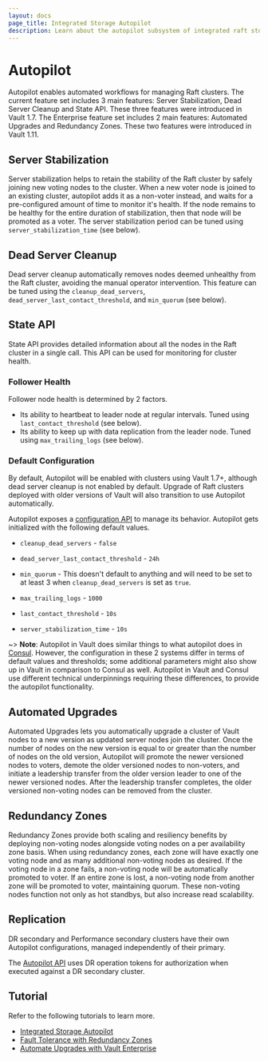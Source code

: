 ```yaml
---
layout: docs
page_title: Integrated Storage Autopilot
description: Learn about the autopilot subsystem of integrated raft storage in Vault.
---
```


# Autopilot

Autopilot enables automated workflows for managing Raft clusters. The current
feature set includes 3 main features: Server Stabilization, Dead Server Cleanup
and State API. These three features were introduced in Vault 1.7. The Enterprise
feature set includes 2 main features: Automated Upgrades and Redundancy Zones.
These two features were introduced in Vault 1.11.

## Server Stabilization

Server stabilization helps to retain the stability of the Raft cluster by safely
joining new voting nodes to the cluster. When a new voter node is joined to an
existing cluster, autopilot adds it as a non-voter instead, and waits for a
pre-configured amount of time to monitor it's health. If the node remains to be
healthy for the entire duration of stabilization, then that node will be
promoted as a voter. The server stabilization period can be tuned using
`server_stabilization_time` (see below).

## Dead Server Cleanup

Dead server cleanup automatically removes nodes deemed unhealthy from the
Raft cluster, avoiding the manual operator intervention. This feature can be
tuned using the `cleanup_dead_servers`, `dead_server_last_contact_threshold`,
and `min_quorum` (see below).

## State API

State API provides detailed information about all the nodes in the Raft cluster
in a single call. This API can be used for monitoring for cluster health.

### Follower Health

Follower node health is determined by 2 factors.

- Its ability to heartbeat to leader node at regular intervals. Tuned using
  `last_contact_threshold` (see below).
- Its ability to keep up with data replication from the leader node. Tuned using
  `max_trailing_logs` (see below).

### Default Configuration

By default, Autopilot will be enabled with clusters using Vault 1.7+,
although dead server cleanup is not enabled by default. Upgrade of
Raft clusters deployed with older versions of Vault will also transition to use
Autopilot automatically.

Autopilot exposes a [configuration
API](/api-docs/system/storage/raftautopilot#set-configuration) to manage its
behavior. Autopilot gets initialized with the following default values.

- `cleanup_dead_servers` - `false`

- `dead_server_last_contact_threshold` - `24h`

- `min_quorum` - This doesn't default to anything and will need to be set to at
  least 3 when `cleanup_dead_servers` is set as `true`.

- `max_trailing_logs` - `1000`

- `last_contact_threshold` - `10s`

- `server_stabilization_time` - `10s`

~> **Note**: Autopilot in Vault does similar things to what autopilot does in
[Consul](https://www.consul.io/). However, the configuration in these 2 systems
differ in terms of default values and thresholds; some additional parameters
might also show up in Vault in comparison to Consul as well. Autopilot in Vault
and Consul use different technical underpinnings requiring these differences, to
provide the autopilot functionality.

## Automated Upgrades

Automated Upgrades lets you automatically upgrade a cluster of Vault nodes to a new version as
updated server nodes join the cluster. Once the number of nodes on the new version is
equal to or greater than the number of nodes on the old version, Autopilot will promote
the newer versioned nodes to voters, demote the older versioned nodes to non-voters,
and initiate a leadership transfer from the older version leader to one of the newer
versioned nodes. After the leadership transfer completes, the older versioned non-voting
nodes can be removed from the cluster.

## Redundancy Zones

Redundancy Zones provide both scaling and resiliency benefits by deploying non-voting
nodes alongside voting nodes on a per availability zone basis. When using redundancy zones,
each zone will have exactly one voting node and as many additional non-voting nodes as desired.
If the voting node in a zone fails, a non-voting node will be automatically promoted to
voter. If an entire zone is lost, a non-voting node from another zone will be promoted to voter,
maintaining quorum. These non-voting nodes function not only as hot standbys, but also
increase read scalability.

## Replication

DR secondary and Performance secondary clusters have their own Autopilot configurations, managed
independently of their primary.

The [Autopilot API](/api/system/storage/raftautopilot) uses DR operation tokens for
authorization when executed against a DR secondary cluster.

## Tutorial

Refer to the following tutorials to learn more.

- [Integrated Storage Autopilot](https://learn.hashicorp.com/tutorials/vault/raft-autopilot)
- [Fault Tolerance with Redundancy Zones](https://learn.hashicorp.com/tutorials/vault/raft-redundancy-zones)
- [Automate Upgrades with Vault Enterprise](https://learn.hashicorp.com/tutorials/vault/raft-upgrade-automation)
